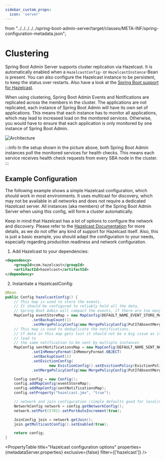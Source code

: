 ```yaml
---
sidebar_custom_props:
  icon: 'server'
---
```

  from "../../../../../spring-boot-admin-server/target/classes/META-INF/spring-configuration-metadata.json";

# Clustering

Spring Boot Admin Server supports cluster replication via Hazelcast. It is automatically enabled when a `HazelcastConfig`\- or `HazelcastInstance`\-Bean is present.
You can also configure the Hazelcast instance to be persistent, to keep the status over restarts. Also have a look at the [Spring Boot support for Hazelcast](http://docs.spring.io/spring-boot/docs/current-SNAPSHOT/reference/htmlsingle/#boot-features-hazelcast/).

When using clustering, Spring Boot Admin Events and Notifications are replicated across the members in the cluster.
The applications are not replicated, each instance of Spring Boot Admin will have its own set of applications.
This means that each instance has to monitor all applications, which may lead to increased load on the monitored services.
Otherwise, you would have to ensure that each application is only monitored by one instance of Spring Boot Admin.

![Architecture](hazelcast-component-diagram.png)

:::info
In the setup shown in the picture above, both Spring Boot Admin instances poll the monitored services for health checks.
This means each service receives health check requests from every SBA node in the cluster.
:::

## Example Configuration

The following example shows a simple Hazelcast configuration, which should work in most environments.
It uses multicast for discovery, which may not be available in all networks and does not require a dedicated Hazelcast server.
All instances (aka members) of the Spring Boot Admin Server when using this config, will form a cluster automatically.

Keep in mind that Hazelcast has a lot of options to configure the network and discovery.
Please refer to the [Hazelcast Documentation](https://docs.hazelcast.com/) for more details,
as we do not offer any kind of support for Hazelcast itself.
Also, this is just a basic example, you should adapt the configuration to your needs, especially regarding production readiness and network configuration.


1. Add Hazelcast to your dependencies:
```xml title="pom.xml"
<dependency>
    <groupId>com.hazelcast</groupId>
    <artifactId>hazelcast</artifactId>
</dependency>
```
2. Instantiate a HazelcastConfig:
```java title="HazelcastConfig.java"
@Bean
public Config hazelcastConfig() {
    // This map is used to store the events.
    // It should be configured to reliably hold all the data,
    // Spring Boot Admin will compact the events, if there are too many
    MapConfig eventStoreMap = new MapConfig(DEFAULT_NAME_EVENT_STORE_MAP).setInMemoryFormat(InMemoryFormat.OBJECT)
            .setBackupCount(1)
            .setMergePolicyConfig(new MergePolicyConfig(PutIfAbsentMergePolicy.class.getName(), 100));
    // This map is used to deduplicate the notifications.
    // If data in this map gets lost it should not be a big issue as it will atmost
    // lead to
    // the same notification to be sent by multiple instances
    MapConfig sentNotificationsMap = new MapConfig(DEFAULT_NAME_SENT_NOTIFICATIONS_MAP)
            .setInMemoryFormat(InMemoryFormat.OBJECT)
            .setBackupCount(1)
            .setEvictionConfig(
                    new EvictionConfig().setEvictionPolicy(EvictionPolicy.LRU).setMaxSizePolicy(MaxSizePolicy.PER_NODE))
            .setMergePolicyConfig(new MergePolicyConfig(PutIfAbsentMergePolicy.class.getName(), 100));

    Config config = new Config();
    config.addMapConfig(eventStoreMap);
    config.addMapConfig(sentNotificationsMap);
    config.setProperty("hazelcast.jmx", "true");

    // network and join configuration (simple defaults good for local/dev)
    NetworkConfig network = config.getNetworkConfig();
    network.setPort(5701).setPortAutoIncrement(true);

    JoinConfig join = network.getJoin();
    join.getMulticastConfig().setEnabled(true);

    return config;
}
```

<PropertyTable
  title="Hazelcast configuration options"
  properties={metadataServer.properties}
  exclusive={false}
  filter={['hazelcast']}
/>
